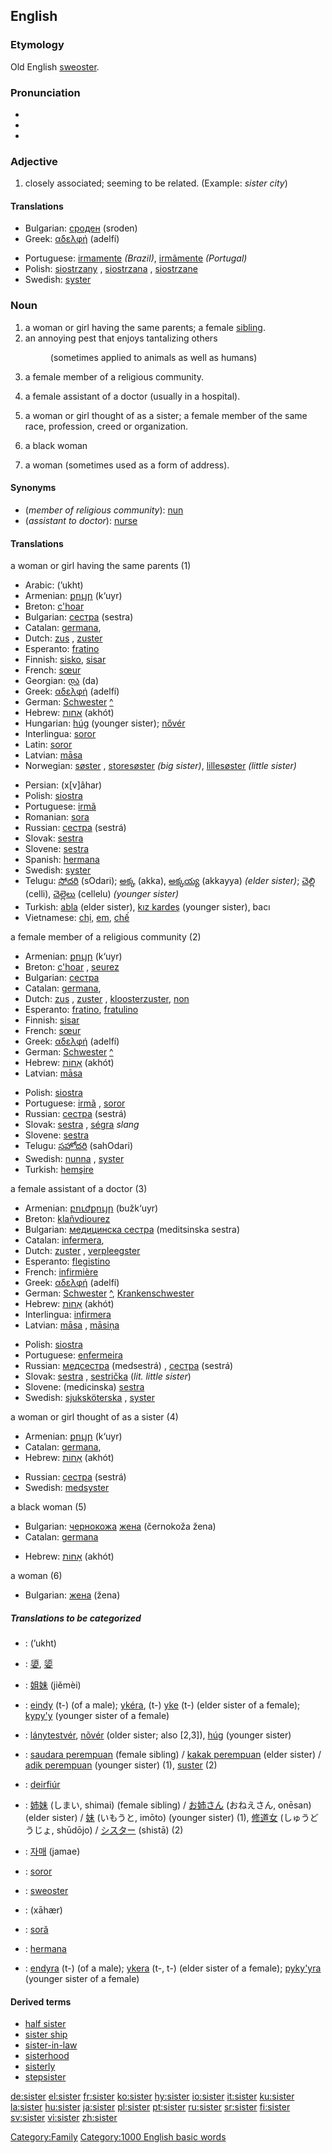 ==English==

{{rank|usual|entirely|system|726|sister|occasion|enemy|perfect}}

===Etymology===
Old English [[sweoster]].

===Pronunciation===
*{{AHD|sĭs'tə(r)}}
*{{IPA|/ˈsɪstə(r)/}}
*{{SAMPA|/"sIst@(r)/}}

===Adjective===
{{en-adj|-}}

# closely associated; seeming to be related. (Example: ''sister city'')

====Translations====
{{top}}
*Bulgarian: [[сроден]] (sroden) {{m}}
*Greek: [[αδελφή]] (adelfí) {{f}}
{{mid}}
*Portuguese: [[irmamente]] ''(Brazil)'', [[irmãmente]] ''(Portugal)''
*Polish: [[siostrzany]] {{m}}, [[siostrzana]] {{f}}, [[siostrzane]] {{n}}
*Swedish: [[syster]]
{{bottom}}

===Noun===
{{en-noun}}

# a woman or girl having the same parents; a female [[sibling]]. 
# an annoying pest that enjoys tantalizing others
#:(sometimes applied to animals as well as humans)
# a female member of a religious community.
# {{UK}} a female assistant of a doctor (usually in a hospital).
# {{colloquial}} a woman or girl thought of as a sister; a female member of the same race, profession, creed or organization.
# {{slang}} a black woman
# {{colloquial}} a woman (sometimes used as a form of address).

====Synonyms====
*(''member of religious community''): [[nun]]
*(''assistant to doctor''): [[nurse]]

====Translations====
;a woman or girl having the same parents (1)
{{top}}
*Arabic: {{ARchar|[[أخت]]}} (’ukht) {{f}}
*Armenian: [[քույր]] (k‘uyr)
*Breton: [[c'hoar]] {{f}}
*Bulgarian: [[сестра]] (sestra) {{f}}
*Catalan: [[germana]], {{f}}
*Dutch: [[zus]] {{f}}, [[zuster]] {{f}}
*Esperanto: [[fratino]]
*Finnish: [[sisko]], [[sisar]]
*French: [[sœur]] {{f}}
*Georgian: [[და]] (da)
*Greek: [[αδελφή]] (adelfí) {{f}}
*German: [[Schwester]] {{f}} [[:de:Schwester|^]]
*Hebrew: [[אחות]] (akhót) {{f}}
*Hungarian: [[húg]] (younger sister); [[nővér]]
*Interlingua: [[soror]]
*Latin: [[soror]] {{f}}
*Latvian: [[māsa]] {{f}}
*Norwegian: [[søster]] {{c}}, [[storesøster]] ''(big sister)'', [[lillesøster]] ''(little sister)''
{{mid}}
*Persian: {{FAchar|[[خواهر]]}} (x[v]âhar)
*Polish: [[siostra]] {{f}}
*Portuguese: [[irmã]] {{f}}
*Romanian: [[sora]] {{f}}
*Russian: [[сестра]] (sestrá) {{f}}
*Slovak: [[sestra]] {{f}}
*Slovene: [[sestra]] {{f}}
*Spanish: [[hermana]] {{f}}
*Swedish: [[syster]] {{c}}
*Telugu: [[సోదరి]] (sOdari); [[అక్క]] (akka), [[అక్కయ్య]] (akkayya) ''(elder sister)''; [[చెల్లి]] (celli), [[చెల్లెలు]] (cellelu) ''(younger sister)''
*Turkish: [[abla]] (elder sister), [[kız kardeş]] (younger sister), bacı
*Vietnamese: [[chị]], [[em]], [[chế]]
{{bottom}}

;a female member of a religious community (2)
{{top}}
*Armenian: [[քույր]] (k‘uyr)
*Breton: [[c'hoar]] {{f}}, [[seurez]] {{f}}
*Bulgarian: [[сестра]] {{f}}
*Catalan: [[germana]], {{f}}
*Dutch: [[zus]] {{f}}, [[zuster]] {{f}}, [[kloosterzuster]], [[non]]
*Esperanto: [[fratino]], [[fratulino]]
*Finnish: [[sisar]]
*French: [[sœur]] {{f}}
*Greek: [[αδελφή]] (adelfí) {{f}}
*German: [[Schwester]] {{f}} [[:de:Schwester|^]]
*Hebrew: [[אָחוֹת]] (akhót) {{f}}
*Latvian: [[māsa]] {{f}}
{{mid}}
*Polish: [[siostra]] {{f}}
*Portuguese: [[irmã]] {{f}}, [[soror]] {{f}}
*Russian: [[сестра]] (sestrá) {{f}}
*Slovak: [[sestra]] {{f}}, [[ségra]] {{f}} ''slang''
*Slovene: [[sestra]] {{f}}
*Telugu: [[సహోదరి]] (sahOdari)
*Swedish: [[nunna]] {{c}}, [[syster]] {{c}}
*Turkish: [[hemşire]]
{{bottom}}

;a female assistant of a doctor (3)
{{top}}
*Armenian: [[բուժքույր]] (bužk‘uyr)
*Breton: [[klañvdiourez]] {{f}}
*Bulgarian: [[медицинска сестра]] (meditsinska sestra) {{f}}
*Catalan: [[infermera]], {{f}}
*Dutch: [[zuster]] {{f}}, [[verpleegster]]
*Esperanto: [[flegistino]]
*French: [[infirmière]]
*Greek: [[αδελφή]] (adelfí) {{f}}
*German: [[Schwester]] {{f}} [[:de:Schwester|^]], [[Krankenschwester]] {{f}}
*Hebrew: [[אחות|אָחוֹת]] (akhót) {{f}}
*Interlingua: [[infirmera]]
*Latvian: [[māsa]] {{f}}, [[māsiņa]] {{f}}
{{mid}}
*Polish: [[siostra]] {{f}}
*Portuguese: [[enfermeira]]
*Russian: [[медсестра]] (medsestrá) {{f}}, [[сестра]] (sestrá) {{f}}
*Slovak: [[sestra]] {{f}}, [[sestrička]] (''lit. little sister'')
*Slovene: (medicinska) [[sestra]] {{f}}
*Swedish: [[sjuksköterska]] {{c}}, [[syster]] {{c}}
{{bottom}}

;a woman or girl thought of as a sister (4)
{{top}}
*Armenian: [[քույր]] (k‘uyr)
*Catalan: [[germana]], {{f}}
*Hebrew: [[אחות|אָחוֹת]] (akhót) {{f}}
{{mid}}
*Russian: [[сестра]] (sestrá) {{f}}
*Swedish: [[medsyster]]
{{bottom}}

;a black woman (5)
{{top}}
*Bulgarian: [[чернокож]]а [[жена]] (černokoža žena) {{f}}
*Catalan: [[germana]] {{f}}
{{mid}}
*Hebrew: [[אחות|אָחוֹת]] (akhót) {{f}}
{{bottom}}

;a woman (6)
{{top}}
*Bulgarian: [[жена]] (žena) {{f}}
{{mid}}
{{bottom}}

=====Translations to be categorized=====
{{checktrans}}

*{{ttbc|Arabic}}: {{ARchar|[[أخت]]}} (’ukht)
*{{ttbc|Chinese Characters}}: [[嬃]], [[媭]]
*{{ttbc|Chinese}}: [[姐妹]] (jiěmèi)
*{{ttbc|Guarani}}: [[eindy]] (t-) (of a male); [[ykéra]], (t-) [[yke]] (t-) (elder sister of a female); [[kypy'y]] (younger sister of a female)
*{{ttbc|Hungarian}}: [[lánytestvér]], [[nõvér]] (older sister; also [2,3]), [[húg]] (younger sister)
*{{ttbc|Indonesian}}: [[saudara perempuan]] (female sibling) / [[kakak perempuan]] (elder sister) / [[adik perempuan]] (younger sister) (1), [[suster]] (2)
*{{ttbc|Irish}}: [[deirfiúr]]
*{{ttbc|Japanese}}: [[姉妹]] (しまい, shimai) (female sibling) / [[お姉さん]] (おねえさん, onēsan) (elder sister) / [[妹]] (いもうと, imōto) (younger sister) (1), [[修道女]] (しゅうどうじょ, shūdōjo) / [[シスター]] (shistā) (2)
*{{ttbc|Korean}}: [[자매]] (jamae)
*{{ttbc|Latin}}: [[soror]] {{f}}
*{{ttbc|Old English}}: [[sweoster]] {{n}}
*{{ttbc|Persian}}: {{FAchar|[[خواهَر|خواهر]]}} (xāhær)
*{{ttbc|Romanian}}: [[soră]] {{f}}
*{{ttbc|Spanish}}: [[hermana]] {{f}}
*{{ttbc|Tupinambá}}: [[endyra]] (t-) (of a male); [[ykera]] (t-, t-) (elder sister of a female); [[pyky'yra]] (younger sister of a female)

====Derived terms====
*[[half sister]]
*[[sister ship]]
*[[sister-in-law]]
*[[sisterhood]]
*[[sisterly]]
*[[stepsister]]


[[Category:Family]]
[[Category:1000 English basic words]]

[[de:sister]]
[[el:sister]]
[[fr:sister]]
[[ko:sister]]
[[hy:sister]]
[[io:sister]]
[[it:sister]]
[[ku:sister]]
[[la:sister]]
[[hu:sister]]
[[ja:sister]]
[[pl:sister]]
[[pt:sister]]
[[ru:sister]]
[[sr:sister]]
[[fi:sister]]
[[sv:sister]]
[[vi:sister]]
[[zh:sister]]
